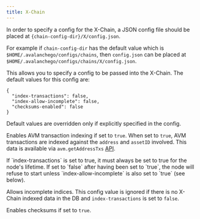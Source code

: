 ```yaml
---
title: X-Chain
---
```


In order to specify a config for the X-Chain, a JSON config file should be placed at `{chain-config-dir}/X/config.json`.

For example if `chain-config-dir` has the default value which is `$HOME/.avalanchego/configs/chains`, then `config.json` can be placed at `$HOME/.avalanchego/configs/chains/X/config.json`.

This allows you to specify a config to be passed into the X-Chain. The default values for this config are:

```
{
  "index-transactions": false,
  "index-allow-incomplete": false,
  "checksums-enabled": false
}
```

Default values are overridden only if explicitly specified in the config.

Enables AVM transaction indexing if set to `true`. When set to `true`, AVM transactions are indexed against the `address` and `assetID` involved. This data is available via `avm.getAddressTxs` [API](/api-reference/x-chain/api#avmgetaddresstxs).

<Callout title="Note">
If `index-transactions` is set to true, it must always be set to true for the node's lifetime. If set to `false` after having been set to `true`, the node will refuse to start unless `index-allow-incomplete` is also set to `true` (see below).
</Callout>

Allows incomplete indices. This config value is ignored if there is no X-Chain indexed data in the DB and `index-transactions` is set to `false`.

Enables checksums if set to `true`.
